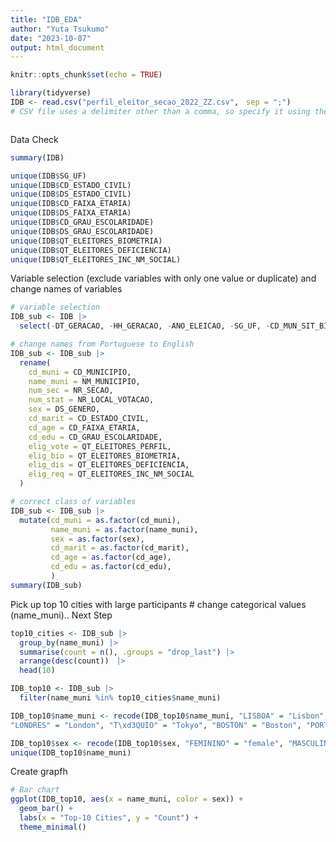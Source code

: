 ```yaml
---
title: "IDB_EDA"
author: "Yuta Tsukumo"
date: "2023-10-07"
output: html_document
---
```


```r
knitr::opts_chunk$set(echo = TRUE)
```

```r
library(tidyverse)
IDB <- read.csv("perfil_eleitor_secao_2022_ZZ.csv",　sep = ";")
# CSV file uses a delimiter other than a comma, so specify it using the sep parameter. 



```

Data Check
```r
summary(IDB)

unique(IDB$SG_UF)
unique(IDB$CD_ESTADO_CIVIL)
unique(IDB$DS_ESTADO_CIVIL)
unique(IDB$CD_FAIXA_ETARIA)
unique(IDB$DS_FAIXA_ETARIA)
unique(IDB$CD_GRAU_ESCOLARIDADE)
unique(IDB$DS_GRAU_ESCOLARIDADE)
unique(IDB$QT_ELEITORES_BIOMETRIA)
unique(IDB$QT_ELEITORES_DEFICIENCIA)
unique(IDB$QT_ELEITORES_INC_NM_SOCIAL)
```


Variable selection (exclude variables with only one value or duplicate) and change names of variables
```r
# variable selection
IDB_sub <- IDB |>
  select(-DT_GERACAO, -HH_GERACAO, -ANO_ELEICAO, -SG_UF, -CD_MUN_SIT_BIOMETRICA, -DS_MUN_SIT_BIOMETRICA, -NR_ZONA, -CD_GENERO, -DS_ESTADO_CIVIL, -DS_FAIXA_ETARIA, -DS_GRAU_ESCOLARIDADE)

# change names from Portuguese to English
IDB_sub <- IDB_sub |>
  rename(
    cd_muni = CD_MUNICIPIO,
    name_muni = NM_MUNICIPIO,
    num_sec = NR_SECAO,
    num_stat = NR_LOCAL_VOTACAO,
    sex = DS_GENERO,
    cd_marit = CD_ESTADO_CIVIL,
    cd_age = CD_FAIXA_ETARIA,
    cd_edu = CD_GRAU_ESCOLARIDADE,
    elig_vote = QT_ELEITORES_PERFIL,
    elig_bio = QT_ELEITORES_BIOMETRIA,
    elig_dis = QT_ELEITORES_DEFICIENCIA,
    elig_req = QT_ELEITORES_INC_NM_SOCIAL
  )

# correct class of variables
IDB_sub <- IDB_sub |>
  mutate(cd_muni = as.factor(cd_muni),
         name_muni = as.factor(name_muni),
         sex = as.factor(sex),
         cd_marit = as.factor(cd_marit),
         cd_age = as.factor(cd_age),
         cd_edu = as.factor(cd_edu),
         )
summary(IDB_sub)
```
Pick up top 10 cities with large participants
# change categorical values (name_muni).. Next Step
```r
top10_cities <- IDB_sub |> 
  group_by(name_muni) |>
  summarise(count = n(), .groups = "drop_last") |>
  arrange(desc(count))　|>
  head(10)

IDB_top10 <- IDB_sub |>
  filter(name_muni %in% top10_cities$name_muni)

IDB_top10$name_muni <- recode(IDB_top10$name_muni, "LISBOA" = "Lisbon", "NOVA YORK" = "New York", "MIL\xc3O" = "Milan", "NAG\xd3IA" = "Nagoya", "MADRI" = "Madrid", "MIAMI" = "Miami", 
"LONDRES" = "London", "T\xd3QUIO" = "Tokyo", "BOSTON" = "Boston", "PORTO" = "Porto") 

IDB_top10$sex <- recode(IDB_top10$sex, "FEMININO" = "female", "MASCULINO"= "male")
unique(IDB_top10$name_muni)

```

Create grapfh
```r
# Bar chart
ggplot(IDB_top10, aes(x = name_muni, color = sex)) +
  geom_bar() +
  labs(x = "Top-10 Cities", y = "Count") +
  theme_minimal() 

```

